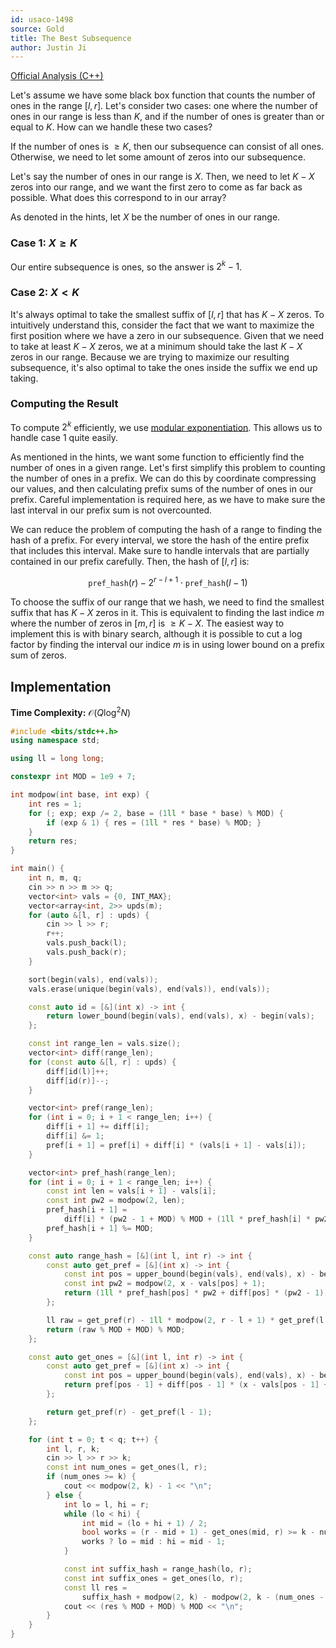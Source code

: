 ```yaml
---
id: usaco-1498
source: Gold
title: The Best Subsequence
author: Justin Ji
---
```


[Official Analysis (C++)](https://usaco.org/current/data/sol_prob2_gold_feb25.html)

<Spoiler title="Hint 1">

Let's assume we have some black box function that counts the number of ones in the range $[l, r]$. Let's consider two
cases: one where the number of ones in our range is less than $K$, and
if the number of ones is greater than or equal to $K$. How can we
handle these two cases?

</Spoiler>

<Spoiler title="Hint 2">

If the number of ones is $\geq K$, then our subsequence can consist of
all ones. Otherwise, we need to let some amount of zeros into our subsequence.

Let's say the number of ones in our range is $X$. Then, we need to let
$K-X$ zeros into our range, and we want the first zero to come as far
back as possible. What does this correspond to in our array?

</Spoiler>

<Spoiler title="Solution">

As denoted in the hints, let $X$ be the number of ones in our range.

### Case 1: $X \geq K$

Our entire subsequence is ones, so the answer is $2^k - 1$.

### Case 2: $X < K$

It's always optimal to take the smallest suffix of $[l, r]$ that
has $K - X$ zeros. To intuitively understand this, consider the fact that
we want to maximize the first position where we have a zero in our subsequence. Given that we need to take at least $K-X$ zeros, we at a
minimum should take the last $K-X$ zeros in our range. Because we are
trying to maximize our resulting subsequence, it's also optimal to take the ones inside the suffix we end up taking.

### Computing the Result

To compute $2^k$ efficiently, we use
[modular exponentiation](/gold/modular). This allows us to handle case 1
quite easily.

As mentioned in the hints, we want some function to efficiently find the
number of ones in a given range. Let's first simplify this problem
to counting the number of ones in a prefix. We can do this by coordinate
compressing our values, and then calculating prefix sums of the number of ones in our prefix. Careful implementation is required here, as we have to make sure the last interval in our prefix sum is not overcounted.

We can reduce the problem of computing the hash of a range to finding the
hash of a prefix. For every interval, we store the hash of the entire prefix that includes this interval. Make sure to handle intervals that
are partially contained in our prefix carefully. Then, the hash of $[l, r]$ is:

$$
\texttt{pref\_hash}(r) - 2^{r - l + 1} \cdot \texttt{pref\_hash}(l - 1)
$$

To choose the suffix of our range that we hash, we need to find the
smallest suffix that has $K - X$ zeros in it. This is equivalent to finding the last indice $m$ where the number of zeros in $[m, r]$ is $\geq K-X$. The easiest way to implement this is with binary search,
although it is possible to cut a log factor by finding the interval
our indice $m$ is in using lower bound on a prefix sum of zeros.

## Implementation

**Time Complexity:** $\mathcal{O}(Q\log^2N)$

<LanguageSection>
<CPPSection>

```cpp
#include <bits/stdc++.h>
using namespace std;

using ll = long long;

constexpr int MOD = 1e9 + 7;

int modpow(int base, int exp) {
	int res = 1;
	for (; exp; exp /= 2, base = (1ll * base * base) % MOD) {
		if (exp & 1) { res = (1ll * res * base) % MOD; }
	}
	return res;
}

int main() {
	int n, m, q;
	cin >> n >> m >> q;
	vector<int> vals = {0, INT_MAX};
	vector<array<int, 2>> upds(m);
	for (auto &[l, r] : upds) {
		cin >> l >> r;
		r++;
		vals.push_back(l);
		vals.push_back(r);
	}

	sort(begin(vals), end(vals));
	vals.erase(unique(begin(vals), end(vals)), end(vals));

	const auto id = [&](int x) -> int {
		return lower_bound(begin(vals), end(vals), x) - begin(vals);
	};

	const int range_len = vals.size();
	vector<int> diff(range_len);
	for (const auto &[l, r] : upds) {
		diff[id(l)]++;
		diff[id(r)]--;
	}

	vector<int> pref(range_len);
	for (int i = 0; i + 1 < range_len; i++) {
		diff[i + 1] += diff[i];
		diff[i] &= 1;
		pref[i + 1] = pref[i] + diff[i] * (vals[i + 1] - vals[i]);
	}

	vector<int> pref_hash(range_len);
	for (int i = 0; i + 1 < range_len; i++) {
		const int len = vals[i + 1] - vals[i];
		const int pw2 = modpow(2, len);
		pref_hash[i + 1] =
		    diff[i] * (pw2 - 1 + MOD) % MOD + (1ll * pref_hash[i] * pw2) % MOD;
		pref_hash[i + 1] %= MOD;
	}

	const auto range_hash = [&](int l, int r) -> int {
		const auto get_pref = [&](int x) -> int {
			const int pos = upper_bound(begin(vals), end(vals), x) - begin(vals) - 1;
			const int pw2 = modpow(2, x - vals[pos] + 1);
			return (1ll * pref_hash[pos] * pw2 + diff[pos] * (pw2 - 1)) % MOD;
		};

		ll raw = get_pref(r) - 1ll * modpow(2, r - l + 1) * get_pref(l - 1);
		return (raw % MOD + MOD) % MOD;
	};

	const auto get_ones = [&](int l, int r) -> int {
		const auto get_pref = [&](int x) -> int {
			const int pos = upper_bound(begin(vals), end(vals), x) - begin(vals);
			return pref[pos - 1] + diff[pos - 1] * (x - vals[pos - 1] + 1);
		};

		return get_pref(r) - get_pref(l - 1);
	};

	for (int t = 0; t < q; t++) {
		int l, r, k;
		cin >> l >> r >> k;
		const int num_ones = get_ones(l, r);
		if (num_ones >= k) {
			cout << modpow(2, k) - 1 << "\n";
		} else {
			int lo = l, hi = r;
			while (lo < hi) {
				int mid = (lo + hi + 1) / 2;
				bool works = (r - mid + 1) - get_ones(mid, r) >= k - num_ones;
				works ? lo = mid : hi = mid - 1;
			}

			const int suffix_hash = range_hash(lo, r);
			const int suffix_ones = get_ones(lo, r);
			const ll res =
			    suffix_hash + modpow(2, k) - modpow(2, k - (num_ones - suffix_ones));
			cout << (res % MOD + MOD) % MOD << "\n";
		}
	}
}
```

</CPPSection>
</LanguageSection>

</Spoiler>
